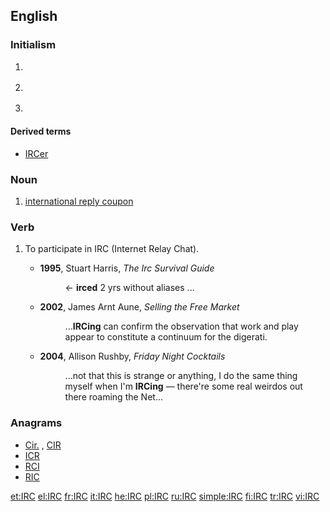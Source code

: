 {{selfref|For the Wiktionary IRC channel, see [[Wiktionary:IRC channel]].}}
==English==

===Initialism===
{{rfc-header|Initialism}}
{{wikipedia}}
{{en-initialism}}

# {{context|Internet|lang=en}} {{initialism of|w:Internet Relay Chat|Internet Relay Chat|lang=en}} {{gloss|It is a [[protocol]] for instant [[communication]] via the [[Internet]].}}
# {{context|US|_|legal|lang=en}} {{initialism of|Internal Revenue Code|lang=en}}
# {{context|postal|lang=en}} {{initialism of|international reply coupon|lang=en}}

====Derived terms====
* [[IRCer]]

===Noun===
{{en-noun|s|IRC's}}
# [[international reply coupon]]

===Verb===
{{en-verb}}

# {{context|intransitive|Internet|informal|lang=en}} To participate in IRC (Internet Relay Chat).
#* '''1995''', Stuart Harris, ''The Irc Survival Guide''
#*: <Xantha> <- '''irced''' 2 yrs without aliases ...
#* '''2002''', James Arnt Aune, ''Selling the Free Market''
#*: ...'''IRCing''' can confirm the observation that work and play appear to constitute a continuum for the digerati.
#* '''2004''', Allison Rushby, ''Friday Night Cocktails''
#*: ...not that this is strange or anything, I do the same thing myself when I'm '''IRCing''' &mdash; there're some real weirdos out there roaming the Net...

===Anagrams===
* [[Cir.#English|Cir.]] , [[CIR#English|CIR]]
* [[ICR#English|ICR]]
* [[RCI#English|RCI]]
* [[RIC#English|RIC]]

[[et:IRC]]
[[el:IRC]]
[[fr:IRC]]
[[it:IRC]]
[[he:IRC]]
[[pl:IRC]]
[[ru:IRC]]
[[simple:IRC]]
[[fi:IRC]]
[[tr:IRC]]
[[vi:IRC]]